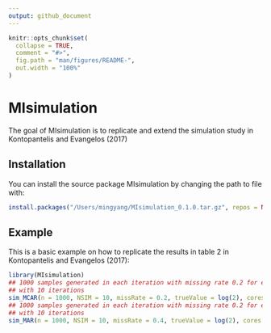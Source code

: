 ```yaml
---
output: github_document
---
```


<!-- README.md is generated from README.Rmd. Please edit that file -->

```r
knitr::opts_chunk$set(
  collapse = TRUE,
  comment = "#>",
  fig.path = "man/figures/README-",
  out.width = "100%"
)
```

# MIsimulation

The goal of MIsimulation is to replicate and extend the simulation study in Kontopantelis and Evangelos (2017)  

## Installation

You can install the source package MIsimulation by changing the path to file with:

``` r
install.packages("/Users/mingyang/MIsimulation_0.1.0.tar.gz", repos = NULL, type="source")
```

## Example

This is a basic example on how to replicate the results in table 2 in Kontopantelis and Evangelos (2017):

```r
library(MIsimulation)
## 1000 samples generated in each iteration with missing rate 0.2 for each variable under MCAR assumption 
## with 10 iterations
sim_MCAR(n = 1000, NSIM = 10, missRate = 0.2, trueValue = log(2), cores = 3)
## 1000 samples generated in each iteration with missing rate 0.2 for each variable under MAR assumption 
## with 10 iterations
sim_MAR(n = 1000, NSIM = 10, missRate = 0.4, trueValue = log(2), cores = 3)
```


